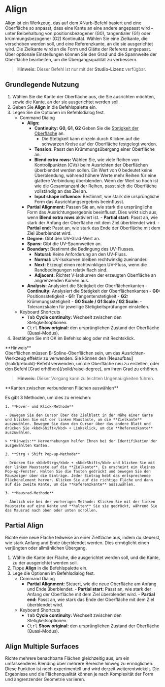
# Align

<Reference shortcut="" command="Align" button="" />

Align ist ein Werkzeug, das auf dem XNurb-Befehl basiert und eine Oberfläche so anpasst, dass eine Kante an eine andere angepasst wird – unter Beibehaltung von positionsbezogener (G0), tangentialer (G1) oder krümmungsbezogener (G2) Kontinuität. Wählen Sie eine Zielkante, die verschoben werden soll, und eine Referenzkante, an die sie ausgerichtet wird. Die Zielkante wird an die Form und Glätte der Referenz angepasst. Über optionale Einstellungen können Sie den Grad und die Spannweite der Oberfläche bearbeiten, um die Übergangsqualität zu verbessern.

> **Hinweis:** Dieser Befehl ist nur mit der **Studio-Lizenz** verfügbar.

## Grundlegende Nutzung

1. Wählen Sie die Kante der Oberfläche aus, die Sie ausrichten möchten, sowie die Kante, an der sie ausgerichtet werden soll.
2. Geben Sie **Align** in die Befehlspalette ein.
3. Legen Sie die Optionen im Befehlsdialog fest.
    - <Kst>Command Dialog</Kst>
        - **Align:**
            - **Continuity:** **G0, G1, G2** Geben Sie die [Stetigkeit der Oberfläche](/cad-essentials/continuity-curve-and-surface) an.
                - Die Stetigkeit kann einzeln durch Klicken auf die schwarzen Kreise auf der Oberfläche festgelegt werden.
            - **Tension:** Passt den Krümmungsübergang einer Oberfläche an.
            - **Blend extra rows:** Wählen Sie, wie viele Reihen von Kontrollpunkten (CVs) beim Ausrichten der Oberflächen überblendet werden sollen. Ein Wert von 0 bedeutet keine Überblendung, während höhere Werte mehr Reihen für eine glattere Verbindung überblenden. Wenn der Wert so hoch ist wie die Gesamtanzahl der Reihen, passt sich die Oberfläche vollständig an das Ziel an.
            - **Input shape influence:** Bestimmt, wie stark die ursprüngliche Form das Ausrichtungsergebnis beeinflusst.
        - **Partial Alignment:** Passen Sie an, wie stark die ursprüngliche Form das Ausrichtungsergebnis beeinflusst. Dies wirkt sich aus, wenn **Blend extra rows** aktiviert ist.
                - **Partial start:** Passt an, wie stark der Anfang der Oberfläche mit dem Ziel überblendet wird.
                - **Partial end:** Passt an, wie stark das Ende der Oberfläche mit dem Ziel überblendet wird.
        - **Degree:** Gibt den UV-Grad-Wert an.
        - **Spans:** Gibt die UV-Spannweiten an.
        - **Boundary:** Bestimmt die Bedingung des UV-Flusses.
            - **Natural:** Keine Anforderung an den UV-Fluss.
            - **Normal:** UV-Isokurven bleiben rechtwinklig zueinander.
            - **Next:** Erzeugt einen rechtwinkligen UV-Fluss, wenn die Randbedingungen relativ flach sind.
            - **Adjacent:** Richtet V-Isokurven der erzeugten Oberfläche an angrenzenden Kurven aus.
        - **Analysis:** Analysiert die Stetigkeit der Oberflächenkanten
                - **Continuity:** Analysiert die Stetigkeit der Oberflächenkanten
                    - **G0:** Positionsstetigkeit
                    - **G1:** Tangentenstetigkeit
                    - **G2:** Krümmungsstetigkeit
                - **G0 Scale / G1 Scale / G2 Scale:** 
                    - Toleranzskalen für jeweilige Stetigkeitsprüfungen einstellen.
    - <Kst>Keyboard Shortcuts</Kst>
        - <kbd>Tab</kbd> **Cycle continuity:** Wechselt zwischen den Stetigkeitsoptionen.
        - <kbd>Ctrl</kbd> **Show original:** den ursprünglichen Zustand der Oberfläche (Quasi-Modus).
4. Bestätigen Sie mit OK im Befehlsdialog oder mit Rechtsklick.

<VideoPlayer fileName="align-1"/>

<Callout emoji="❗">
**Hinweis**<br />   
Oberflächen müssen B-Spline-Oberflächen sein, um das Ausrichten-Werkzeug effektiv zu verwenden. Sie können den [Neuaufbau](/solid/rebuild)-Befehl verwenden, um die Oberfläche neu zu erstellen, oder den Befehl [Grad erhöhen](/solid/raise-degree), um ihren Grad zu erhöhen.

> **Hinweis:** Dieser Vorgang kann zu leichten Ungenauigkeiten führen.

</Callout>

<Callout type="info" emoji="ℹ️">
**Kanten zwischen verbundenen Flächen auswählen**

Es gibt 3 Methoden, um dies zu erreichen:

    1. **Hover- und Klick-Methode**
    
    - Bewegen Sie den Cursor über das Zielblatt in der Nähe einer Kante und klicken Sie mit der linken Maustaste, um die **Zielkante** auszuwählen. Bewegen Sie dann den Cursor über das andere Blatt und drücken Sie <kbd>Shift</kbd> + Linksklick, um die **Referenzkante** auszuwählen.

    > **Hinweis:** Hervorhebungen helfen Ihnen bei der Identifikation der ausgewählten Kanten.

    2. **Strg + Shift Pop-up-Methode**

    - Drücken Sie <kbd>Strg</kbd> + <kbd>Shift</kbd> und klicken Sie mit der linken Maustaste auf die **Zielkante**. Es erscheint ein kleines Pop-up-Fenster. Halten Sie die Tasten gedrückt und bewegen Sie den Mauszeiger über die Einträge. Jeder Eintrag hebt das entsprechende Flächenelement hervor. Klicken Sie auf die richtige Fläche und dann auf die zweite Kante, um die **Referenzkante** auszuwählen.

    3. **Mausrad-Methode**

    - Ähnlich wie bei der vorherigen Methode: Klicken Sie mit der linken Maustaste auf eine Kante und **halten** Sie sie gedrückt, während Sie das Mausrad nach oben oder unten scrollen.

</Callout>

<VideoPlayer fileName="align-0"/>

## Partial Align

Richte eine neue Fläche teilweise an einer Zielfläche aus, indem du steuerst, wie stark Anfang und Ende überblendet werden. Dies ermöglicht einen verjüngten oder allmählichen Übergang.

1. Wähle die Kante der Fläche, die ausgerichtet werden soll, und die Kante, zu der ausgerichtet werden soll.
2. Tippe **Align** in die Befehlspalette ein.
3. Lege die Optionen im Befehlsdialog fest.
    - <Kst>Command Dialog</Kst>
        - **Partial Alignment:** Steuert, wie die neue Oberfläche am Anfang und Ende überblendet.
                - **Partial start:** Passt an, wie stark der Anfang der Oberfläche mit dem Ziel überblendet wird.
                - **Partial end:** Passt an, wie stark das Ende der Oberfläche mit dem Ziel überblendet wird.
    - <Kst>Keyboard Shortcuts</Kst>
        - <kbd>Tab</kbd> **Cycle continuity:** Wechselt zwischen den Stetigkeitsoptionen.
        - <kbd>Ctrl</kbd> **Show original:** den ursprünglichen Zustand der Oberfläche (Quasi-Modus).

<VideoPlayer fileName="align-2"/>

## Align Multiple Surfaces

Richte mehrere benachbarte Flächen gleichzeitig aus, um ein umfassenderes Blending über mehrere Bereiche hinweg zu ermöglichen. Diese Funktion ist noch experimentell und wird derzeit weiterentwickelt. Die Ergebnisse und die Flächenqualität können je nach Komplexität der Form und angrenzender Geometrie variieren.

<VideoPlayer fileName="align-3"/>
